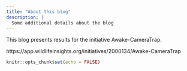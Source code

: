 ```yaml
---
title: "About this blog"
description: |
  Some additional details about the blog
---
```


This blog presents results for the initiative Awake-CameraTrap.  

https://app.wildlifeinsights.org/initiatives/2000134/Awake-CameraTrap

```r
knitr::opts_chunk$set(echo = FALSE)
```
